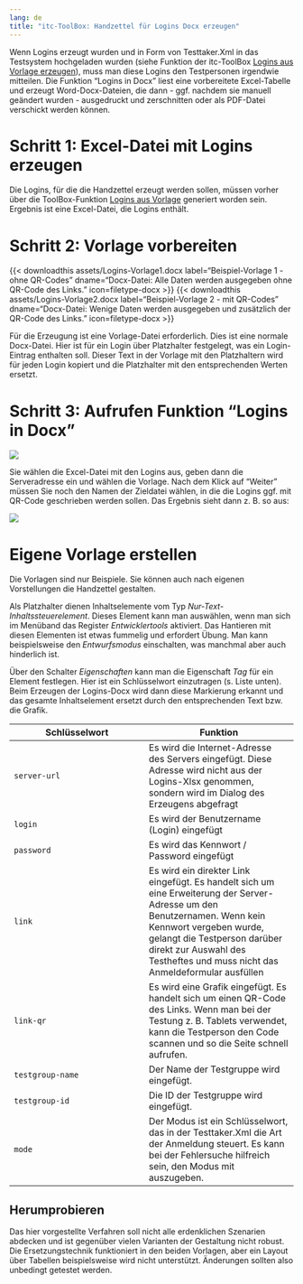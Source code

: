 ```yaml
---
lang: de
title: "itc-ToolBox: Handzettel für Logins Docx erzeugen"
---
```


Wenn Logins erzeugt wurden und in Form von Testtaker.Xml in das Testsystem hochgeladen wurden (siehe Funktion der itc-ToolBox [Logins aus Vorlage erzeugen](logins-generate.qmd)), muss man diese Logins den Testpersonen irgendwie mitteilen. Die Funktion "Logins in Docx" liest eine vorbereitete Excel-Tabelle und erzeugt Word-Docx-Dateien, die dann - ggf. nachdem sie manuell geändert wurden - ausgedruckt und zerschnitten oder als PDF-Datei verschickt werden können.

# Schritt 1: Excel-Datei mit Logins erzeugen

Die Logins, für die die Handzettel erzeugt werden sollen, müssen vorher über die ToolBox-Funktion [Logins aus Vorlage](logins-generate.qmd) generiert worden sein. Ergebnis ist eine Excel-Datei, die Logins enthält.

# Schritt 2: Vorlage vorbereiten

{{< downloadthis assets/Logins-Vorlage1.docx label="Beispiel-Vorlage 1 - ohne QR-Codes" dname="Docx-Datei: Alle Daten werden ausgegeben ohne QR-Code des Links." icon=filetype-docx >}}
{{< downloadthis assets/Logins-Vorlage2.docx label="Beispiel-Vorlage 2 - mit QR-Codes" dname="Docx-Datei: Wenige Daten werden ausgegeben und zusätzlich der QR-Code des Links." icon=filetype-docx >}}

Für die Erzeugung ist eine Vorlage-Datei erforderlich. Dies ist eine normale Docx-Datei. Hier ist für ein Login über Platzhalter festgelegt, was ein Login-Eintrag enthalten soll. Dieser Text in der Vorlage mit den Platzhaltern wird für jeden Login kopiert und die Platzhalter mit den entsprechenden Werten ersetzt.

# Schritt 3: Aufrufen Funktion "Logins in Docx"

![](assets/generate-logins-2.jpg)

Sie wählen die Excel-Datei mit den Logins aus, geben dann die Serveradresse ein und wählen die Vorlage. Nach dem Klick auf "Weiter" müssen Sie noch den Namen der Zieldatei wählen, in die die Logins ggf. mit QR-Code geschrieben werden sollen. Das Ergebnis sieht dann z. B. so aus:

![](assets/generate-logins-3.jpg){.border}

# Eigene Vorlage erstellen

Die Vorlagen sind nur Beispiele. Sie können auch nach eigenen Vorstellungen die Handzettel gestalten.

Als Platzhalter dienen Inhaltselemente vom Typ *Nur-Text-Inhaltssteuerelement*. Dieses Element kann man auswählen, wenn man sich im Menüband das Register *Entwicklertools* aktiviert. Das Hantieren mit diesen Elementen ist etwas fummelig und erfordert Übung. Man kann beispielsweise den *Entwurfsmodus* einschalten, was manchmal aber auch hinderlich ist.

Über den Schalter *Eigenschaften* kann man die Eigenschaft *Tag* für ein Element festlegen. Hier ist ein Schlüsselwort einzutragen (s. Liste unten). Beim Erzeugen der Logins-Docx wird dann diese Markierung erkannt und das gesamte Inhaltselement ersetzt durch den entsprechenden Text bzw. die Grafik.

| Schlüsselwort | Funktion |
| -------- | --------- |
| `server-url` | Es wird die Internet-Adresse des Servers eingefügt. Diese Adresse wird nicht aus der Logins-Xlsx genommen, sondern wird im Dialog des Erzeugens abgefragt |
| `login` | Es wird der Benutzername (Login) eingefügt |
| `password` | Es wird das Kennwort / Password eingefügt |
| `link` | Es wird ein direkter Link eingefügt. Es handelt sich um eine Erweiterung der Server-Adresse um den Benutzernamen. Wenn kein Kennwort vergeben wurde, gelangt die Testperson darüber direkt zur Auswahl des Testheftes und muss nicht das Anmeldeformular ausfüllen |
| `link-qr` | Es wird eine Grafik eingefügt. Es handelt sich um einen QR-Code des Links. Wenn man bei der Testung z. B. Tablets verwendet, kann die Testperson den Code scannen und so die Seite schnell aufrufen. |
| `testgroup-name` | Der Name der Testgruppe wird eingefügt. |
| `testgroup-id` | Die ID der Testgruppe wird eingefügt. |
| `mode` | Der Modus ist ein Schlüsselwort, das in der Testtaker.Xml die Art der Anmeldung steuert. Es kann bei der Fehlersuche hilfreich sein, den Modus mit auszugeben. |


::: {.callout-tip}
## Herumprobieren

Das hier vorgestellte Verfahren soll nicht alle erdenklichen Szenarien abdecken und ist gegenüber vielen Varianten der Gestaltung nicht robust. Die Ersetzungstechnik funktioniert in den beiden Vorlagen, aber ein Layout über Tabellen beispielsweise wird nicht unterstützt. Änderungen sollten also unbedingt getestet werden.
:::
